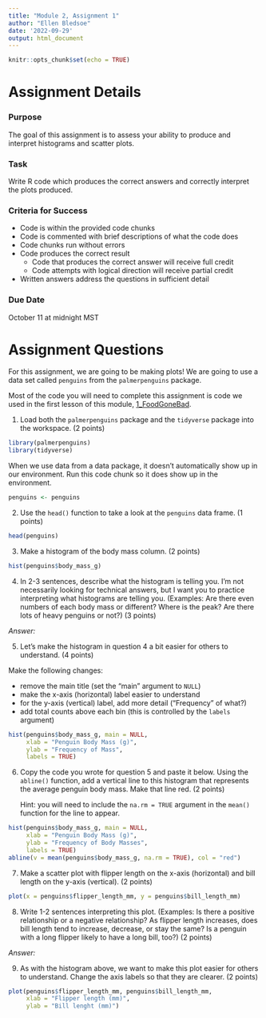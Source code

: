 ```yaml
---
title: "Module 2, Assignment 1"
author: "Ellen Bledsoe"
date: '2022-09-29'
output: html_document
---
```


```r
knitr::opts_chunk$set(echo = TRUE)
```

# Assignment Details

### Purpose

The goal of this assignment is to assess your ability to produce and interpret histograms and scatter plots.

### Task

Write R code which produces the correct answers and correctly interpret the plots produced.

### Criteria for Success

-   Code is within the provided code chunks
-   Code is commented with brief descriptions of what the code does
-   Code chunks run without errors
-   Code produces the correct result
    -   Code that produces the correct answer will receive full credit
    -   Code attempts with logical direction will receive partial credit
-   Written answers address the questions in sufficient detail

### Due Date

October 11 at midnight MST

# Assignment Questions

For this assignment, we are going to be making plots! We are going to use a data set called `penguins` from the `palmerpenguins` package.

Most of the code you will need to complete this assignment is code we used in the first lesson of this module, [1_FoodGoneBad](https://rstudio.cloud/spaces/269799/content/4554717).

1.  Load both the `palmerpenguins` package and the `tidyverse` package into the workspace. (2 points)

```r
library(palmerpenguins)
library(tidyverse)
```

When we use data from a data package, it doesn't automatically show up in our environment. Run this code chunk so it does show up in the environment.

```r
penguins <- penguins
```

2.  Use the `head()` function to take a look at the `penguins` data frame. (1 points)

```r
head(penguins)
```

3.  Make a histogram of the body mass column. (2 points)

```r
hist(penguins$body_mass_g)
```

4.  In 2-3 sentences, describe what the histogram is telling you. I'm not necessarily looking for technical answers, but I want you to practice interpreting what histograms are telling you. (Examples: Are there even numbers of each body mass or different? Where is the peak? Are there lots of heavy penguins or not?) (3 points)

*Answer:*

5.  Let's make the histogram in question 4 a bit easier for others to understand. (4 points)

Make the following changes:

-   remove the main title (set the "main" argument to `NULL`)
-   make the x-axis (horizontal) label easier to understand
-   for the y-axis (vertical) label, add more detail ("Frequency" of what?)
-   add total counts above each bin (this is controlled by the `labels` argument)

```r
hist(penguins$body_mass_g, main = NULL,
     xlab = "Penguin Body Mass (g)",
     ylab = "Frequency of Mass",
     labels = TRUE)
```

6.  Copy the code you wrote for question 5 and paste it below. Using the `abline()` function, add a vertical line to this histogram that represents the average penguin body mass. Make that line red. (2 points)

    Hint: you will need to include the `na.rm = TRUE` argument in the `mean()` function for the line to appear.

```r
hist(penguins$body_mass_g, main = NULL,
     xlab = "Penguin Body Mass (g)",
     ylab = "Frequency of Body Masses",
     labels = TRUE)
abline(v = mean(penguins$body_mass_g, na.rm = TRUE), col = "red")
```

7.  Make a scatter plot with flipper length on the x-axis (horizontal) and bill length on the y-axis (vertical). (2 points)

```r
plot(x = penguins$flipper_length_mm, y = penguins$bill_length_mm)
```

8.  Write 1-2 sentences interpreting this plot. (Examples: Is there a positive relationship or a negative relationship? As flipper length increases, does bill length tend to increase, decrease, or stay the same? Is a penguin with a long flipper likely to have a long bill, too?) (2 points)

*Answer:*

9.  As with the histogram above, we want to make this plot easier for others to understand. Change the axis labels so that they are clearer. (2 points)

```r
plot(penguins$flipper_length_mm, penguins$bill_length_mm,
     xlab = "Flipper length (mm)",
     ylab = "Bill lenght (mm)")
```
